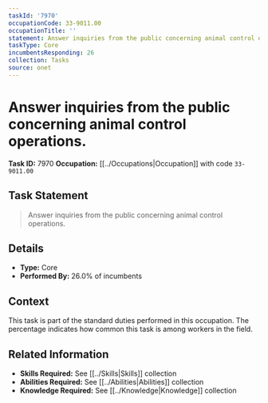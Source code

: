 ```yaml
---
taskId: '7970'
occupationCode: 33-9011.00
occupationTitle: ''
statement: Answer inquiries from the public concerning animal control operations.
taskType: Core
incumbentsResponding: 26
collection: Tasks
source: onet
---
```

# Answer inquiries from the public concerning animal control operations.

**Task ID:** 7970
**Occupation:** [[../Occupations|Occupation]] with code `33-9011.00`

## Task Statement

> Answer inquiries from the public concerning animal control operations.

## Details

- **Type:** Core
- **Performed By:** 26.0% of incumbents

## Context

This task is part of the standard duties performed in this occupation. The percentage indicates how common this task is among workers in the field.

## Related Information

- **Skills Required:** See [[../Skills|Skills]] collection
- **Abilities Required:** See [[../Abilities|Abilities]] collection
- **Knowledge Required:** See [[../Knowledge|Knowledge]] collection
